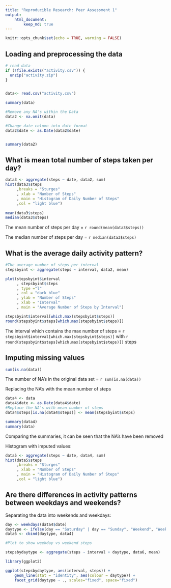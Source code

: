 ```yaml
---
title: "Reproducible Research: Peer Assessment 1"
output: 
    html_document:
        keep_md: true
---
```



```r
knitr::opts_chunk$set(echo = TRUE, warning = FALSE)
```


## Loading and preprocessing the data
```r
# read data
if (!file.exists("activity.csv")) {
  unzip("activity.zip")
}


data<- read.csv("activity.csv")

summary(data)

#Remove any NA's within the Data
data2 <- na.omit(data)

#Change date column into date format
data2$date <- as.Date(data2$date)


summary(data2)
```


## What is mean total number of steps taken per day?

```r

data3 <- aggregate(steps ~ date, data2, sum)
hist(data3$steps
     ,breaks = "Sturges"
     , xlab = "Number of Steps"
     , main = "Histogram of Daily Number of Steps"
     ,col = "light blue")
    
mean(data3$steps)
median(data3$steps)

```

The mean number of steps per day = `r round(mean(data3$steps))`

The median number of steps per day = `r median(data3$steps)`


## What is the average daily activity pattern?

```r
#The average number of steps per interval
stepsbyint <- aggregate(steps ~ interval, data2, mean)

plot(stepsbyint$interval
     , stepsbyint$steps
     , type ="l"
     , col = "dark blue"
     , ylab = "Number of Steps"
     , xlab = "Interval"
     , main = "Average Number of Steps by Interval")

stepsbyint$interval[which.max(stepsbyint$steps)]
round(stepsbyint$steps[which.max(stepsbyint$steps)])


```
The interval which contains the max number of steps = `r stepsbyint$interval[which.max(stepsbyint$steps)]` with `r round(stepsbyint$steps[which.max(stepsbyint$steps)])` steps

## Imputing missing values

```r
sum(is.na(data))

```
The number of NA's in the original data set = `r sum(is.na(data))`

Replacing the NA's with the mean number of steps

```r
data4 <- data
data4$date <- as.Date(data4$date)
#Replace the NA's with mean number of steps
data4$steps[is.na(data4$steps)] <- mean(stepsbyint$steps)

summary(data4)
summary(data)

```

Comparing the summaries, it can be seen that the NA's have been removed

Histogram with imputed values:

```r
data5 <- aggregate(steps ~ date, data4, sum)
hist(data5$steps
     ,breaks = "Sturges"
     , xlab = "Number of Steps"
     , main = "Histogram of Daily Number of Steps"
     ,col = "light blue")

```

## Are there differences in activity patterns between weekdays and weekends?

Separating the data into weekends and weekdays:

```r

day <- weekdays(data4$date)
daytype <- ifelse(day == "Saturday" | day == "Sunday", "Weekend", "Weekday")
data6 <- cbind(daytype, data4)

#Plot to show weekday vs weekend steps

stepsbydaytype <- aggregate(steps ~ interval + daytype, data6, mean)

library(ggplot2)

ggplot(stepsbydaytype, aes(interval, steps)) +
    geom_line(stat = "identity", aes(colour = daytype)) +
    facet_grid(daytype ~ ., scales="fixed", space="fixed")
        
     
     

```
